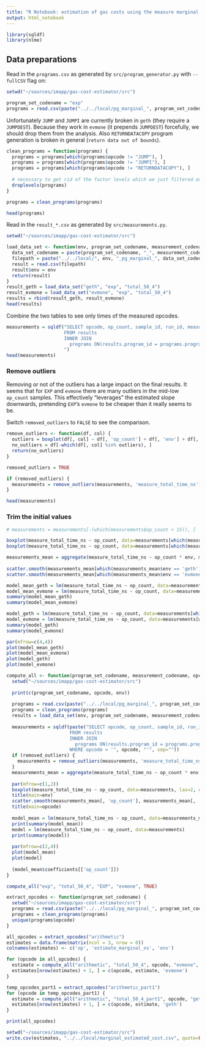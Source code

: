 ```yaml
---
title: "R Notebook: estimation of gas costs using the measure marginal method; for Gas Cost Estimator"
output: html_notebook
---
```


```r
library(sqldf)
library(nlme)
```


## Data preparations

Read in the `programs.csv` as generated by `src/program_generator.py` with `--fullCSV` flag on:
```r
setwd("~/sources/imapp/gas-cost-estimator/src")

program_set_codename = "exp"
programs = read.csv(paste("../../local/pg_marginal_", program_set_codename, ".csv", sep=""))
```

Unfortunately `JUMP` and `JUMPI` are currently broken in `geth` (they require a `JUMPDEST`).
Because they work in `evmone` (it prepends `JUMPDEST`) forcefully, we should drop them from the analysis.
Also `RETURNDATACOPY` program generation is broken in general (`return data out of bounds`).

```r
clean_programs = function(programs) {
  programs = programs[which(programs$opcode != "JUMP"), ]
  programs = programs[which(programs$opcode != "JUMPI"), ]
  programs = programs[which(programs$opcode != "RETURNDATACOPY"), ]
  
  # necessary to get rid of the factor levels which we just filtered out
  droplevels(programs)
}

programs = clean_programs(programs)

head(programs)
```

Read in the `result_*.csv` as generated by `src/measurements.py`.

```r
setwd("~/sources/imapp/gas-cost-estimator/src")

load_data_set <- function(env, program_set_codename, measurement_codename) {
  data_set_codename = paste(program_set_codename, "_", measurement_codename, sep="")
  filepath = paste("../../local/", env, "_pg_marginal_", data_set_codename, ".csv", sep="")
  result = read.csv(filepath)
  result$env = env
  return(result)
}
result_geth = load_data_set("geth", "exp", "total_50_4")
result_evmone = load_data_set("evmone", "exp", "total_50_4")
results = rbind(result_geth, result_evmone)
head(results)
```

Combine the two tables to see only times of the measured opcodes.

```r
measurements = sqldf("SELECT opcode, op_count, sample_id, run_id, measure_total_time_ns, env, results.program_id
                     FROM results
                     INNER JOIN
                       programs ON(results.program_id = programs.program_id)
                     ")
head(measurements)
```

### Remove outliers

Removing or not of the outliers has a large impact on the final results.
It seems that for `EXP` and `evmone` there are many outliers in the mid-low `op_count` samples.
This effectively "leverages" the estimated slope downwards, pretending `EXP`'s `evmone` to be cheaper than it really seems to be.

Switch `removed_outliers` to `FALSE` to see the comparison.

```r
remove_outliers <- function(df, col) {
  outliers = boxplot(df[, col] ~ df[, 'op_count'] + df[, 'env'] + df[, 'opcode'], plot=FALSE)$out
  no_outliers = df[-which(df[, col] %in% outliers), ]
  return(no_outliers)
}

removed_outliers = TRUE

if (removed_outliers) {
  measurements = remove_outliers(measurements, 'measure_total_time_ns')
}

head(measurements)
```

### Trim the initial values

```r
# measurements = measurements[-(which(measurements$op_count < 15)), ]
```


```r
boxplot(measure_total_time_ns ~ op_count, data=measurements[which(measurements$env == 'geth'), ], las=2, outline=removed_outliers)
boxplot(measure_total_time_ns ~ op_count, data=measurements[which(measurements$env == 'evmone'), ], las=2, outline=removed_outliers)
```

```r
measurements_mean = aggregate(measure_total_time_ns ~ op_count * env, measurements, mean)
  
scatter.smooth(measurements_mean[which(measurements_mean$env == 'geth'), 'op_count'], measurements_mean[which(measurements_mean$env == 'geth'), 'measure_total_time_ns'])
scatter.smooth(measurements_mean[which(measurements_mean$env == 'evmone'), 'op_count'], measurements_mean[which(measurements_mean$env == 'evmone'), 'measure_total_time_ns'])
```

```r
model_mean_geth = lm(measure_total_time_ns ~ op_count, data=measurements_mean[which(measurements_mean$env == 'geth'), ])
model_mean_evmone = lm(measure_total_time_ns ~ op_count, data=measurements_mean[which(measurements_mean$env == 'evmone'), ])
summary(model_mean_geth)
summary(model_mean_evmone)
```

```r
model_geth = lm(measure_total_time_ns ~ op_count, data=measurements[which(measurements$env == 'geth'), ])
model_evmone = lm(measure_total_time_ns ~ op_count, data=measurements[which(measurements$env == 'evmone'), ])
summary(model_geth)
summary(model_evmone)
```


```r
par(mfrow=c(4,4))
plot(model_mean_geth)
plot(model_mean_evmone)
plot(model_geth)
plot(model_evmone)
```

```r
compute_all <- function(program_set_codename, measurement_codename, opcode, env, removed_outliers) {
  setwd("~/sources/imapp/gas-cost-estimator/src")
  
  print(c(program_set_codename, opcode, env))
  
  programs = read.csv(paste("../../local/pg_marginal_", program_set_codename, ".csv", sep=""))
  programs = clean_programs(programs)
  results = load_data_set(env, program_set_codename, measurement_codename)
  
  measurements = sqldf(paste("SELECT opcode, op_count, sample_id, run_id, measure_total_time_ns, env, results.program_id
                       FROM results
                       INNER JOIN
                         programs ON(results.program_id = programs.program_id)
                       WHERE opcode = '", opcode, "'", sep=""))
  if (removed_outliers) {
    measurements = remove_outliers(measurements, 'measure_total_time_ns')
  }
  measurements_mean = aggregate(measure_total_time_ns ~ op_count * env, measurements, mean)
  
  par(mfrow=c(1,2))
  boxplot(measure_total_time_ns ~ op_count, data=measurements, las=2, outline=removed_outliers)
  title(main=env)
  scatter.smooth(measurements_mean[, 'op_count'], measurements_mean[, 'measure_total_time_ns'])
  title(main=opcode)
  
  model_mean = lm(measure_total_time_ns ~ op_count, data=measurements_mean)
  print(summary(model_mean))
  model = lm(measure_total_time_ns ~ op_count, data=measurements)
  print(summary(model))
  
  par(mfrow=c(2,4))
  plot(model_mean)
  plot(model)
  
  (model_mean$coefficients[['op_count']])
}
```

```r
compute_all("exp", "total_50_4", "EXP", "evmone", TRUE)
```

```r
extract_opcodes <- function(program_set_codename) {
  setwd("~/sources/imapp/gas-cost-estimator/src")
  programs = read.csv(paste("../../local/pg_marginal_", program_set_codename, ".csv", sep=""))
  programs = clean_programs(programs)
  unique(programs$opcode)
}

all_opcodes = extract_opcodes("arithmetic")
estimates = data.frame(matrix(ncol = 3, nrow = 0))
colnames(estimates) <- c('op', 'estimate_marginal_ns', 'env')
```

```r
for (opcode in all_opcodes) {
  estimate = compute_all("arithmetic", "total_50_4", opcode, "evmone", TRUE)
  estimates[nrow(estimates) + 1, ] = c(opcode, estimate, 'evmone')
}
```

```r
temp_opcodes_part1 = extract_opcodes("arithmetic_part1")
for (opcode in temp_opcodes_part1) {
  estimate = compute_all("arithmetic", "total_50_4_part1", opcode, "geth", TRUE)
  estimates[nrow(estimates) + 1, ] = c(opcode, estimate, 'geth')
}
```

```r
print(all_opcodes)
```

```r
setwd("~/sources/imapp/gas-cost-estimator/src")
write.csv(estimates, "../../local/marginal_estimated_cost.csv", quote=FALSE, row.names=FALSE)
```

